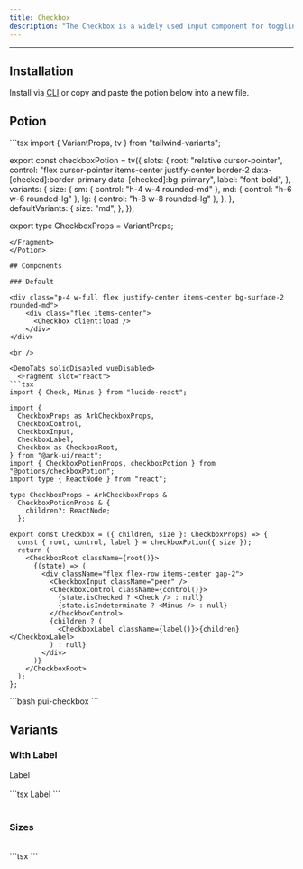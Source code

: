 ```yaml
---
title: Checkbox
description: "The Checkbox is a widely used input component for toggling between checked and unchecked states. It supports basic, controlled, and indeterminate states."
---
```


---


<div class="p-4 w-full flex justify-center items-center bg-surface-2 rounded-md">
    <div class="flex items-center">
      <Checkbox size='sm' client:load />
    </div>
</div>

## Installation

Install via <a href="/docs/getting-started/cli">CLI</a> or copy and paste the potion below into a new file.

## Potion 

<Potion>
<Fragment slot="contentSlot">
```tsx
import { VariantProps, tv } from "tailwind-variants";

export const checkboxPotion = tv({
  slots: {
    root: "relative cursor-pointer",
    control:
      "flex cursor-pointer items-center justify-center border-2 data-[checked]:border-primary data-[checked]:bg-primary",
    label: "font-bold",
  },
  variants: {
    size: {
      sm: { control: "h-4 w-4 rounded-md" },
      md: { control: "h-6 w-6 rounded-lg" },
      lg: { control: "h-8 w-8 rounded-lg" },
    },
  },
  defaultVariants: {
    size: "md",
  },
});

export type CheckboxProps = VariantProps<typeof checkboxPotion>;

```
</Fragment>
</Potion>

## Components 

### Default

<div class="p-4 w-full flex justify-center items-center bg-surface-2 rounded-md">
    <div class="flex items-center">
      <Checkbox client:load />
    </div>
</div>

<br />

<DemoTabs solidDisabled vueDisabled>
  <Fragment slot="react">
```tsx
import { Check, Minus } from "lucide-react";

import {
  CheckboxProps as ArkCheckboxProps,
  CheckboxControl,
  CheckboxInput,
  CheckboxLabel,
  Checkbox as CheckboxRoot,
} from "@ark-ui/react";
import { CheckboxPotionProps, checkboxPotion } from "@potions/checkboxPotion";
import type { ReactNode } from "react";

type CheckboxProps = ArkCheckboxProps &
  CheckboxPotionProps & {
    children?: ReactNode;
  };

export const Checkbox = ({ children, size }: CheckboxProps) => {
  const { root, control, label } = checkboxPotion({ size });
  return (
    <CheckboxRoot className={root()}>
      {(state) => (
        <div className="flex flex-row items-center gap-2">
          <CheckboxInput className="peer" />
          <CheckboxControl className={control()}>
            {state.isChecked ? <Check /> : null}
            {state.isIndeterminate ? <Minus /> : null}
          </CheckboxControl>
          {children ? (
            <CheckboxLabel className={label()}>{children}</CheckboxLabel>
          ) : null}
        </div>
      )}
    </CheckboxRoot>
  );
};

```
</Fragment>

<Fragment slot="vsc">
```bash
pui-checkbox
```
</Fragment>
</DemoTabs>

## Variants

### With Label

<div class="p-4 w-full flex justify-center items-center bg-surface-2 rounded-md">
    <div class="flex items-center">
      <Checkbox client:only="react">
      Label
      </Checkbox>
    </div>
</div>

<br />

<div className="max-h-72 w-full overflow-y-auto rounded-xl bg-[#1b1e28]">
```tsx
<Checkbox>Label</Checkbox>
```
</div>

<br />

### Sizes

<div class="p-4 w-full flex justify-center items-center bg-surface-2 rounded-md">
    <div class="flex items-center gap-2">
      <Checkbox size="sm" client:load />
      <Checkbox size="md" client:load />
      <Checkbox size="lg" client:load />
    </div>
</div>

<br />

<div className="max-h-72 w-full overflow-y-auto rounded-xl bg-[#1b1e28]">
```tsx
<Checkbox size="sm"/>
<Checkbox size="md"/>
<Checkbox size="lg"/>
```
</div>